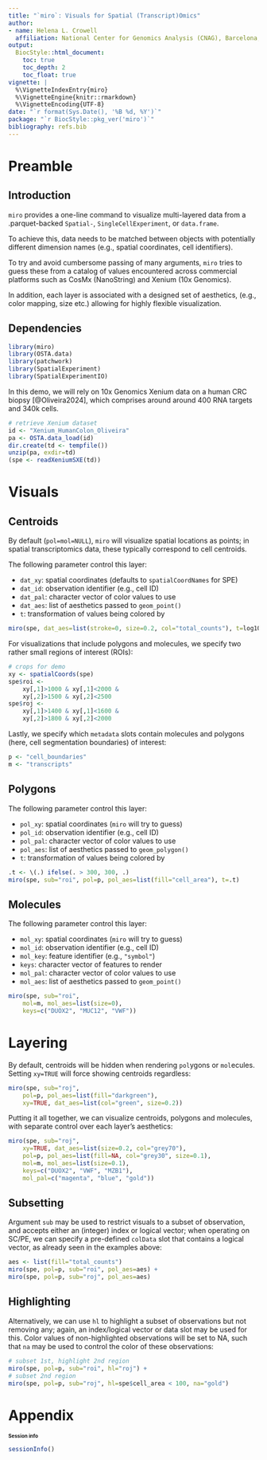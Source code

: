 ```yaml
---
title: "`miro`: Visuals for Spatial (Transcript)Omics"
author:
- name: Helena L. Crowell
  affiliation: National Center for Genomics Analysis (CNAG), Barcelona, Spain
output:
  BiocStyle::html_document:
    toc: true
    toc_depth: 2
    toc_float: true
vignette: |
  %\VignetteIndexEntry{miro}
  %\VignetteEngine{knitr::rmarkdown}
  %\VignetteEncoding{UTF-8}
date: "`r format(Sys.Date(), '%B %d, %Y')`"
package: "`r BiocStyle::pkg_ver('miro')`"
bibliography: refs.bib
---
```


# Preamble

## Introduction

`miro` provides a one-line command to visualize multi-layered data from
a .parquet-backed `Spatial-`, `SingleCellExperiment`, or `data.frame`.

To achieve this, data needs to be matched between objects with potentially 
different dimension names (e.g., spatial coordinates, cell identifiers). 

To try and avoid cumbersome passing of many arguments, `miro` tries to guess 
these from a catalog of values encountered across commercial platforms such 
as CosMx (NanoString) and Xenium (10x Genomics).

In addition, each layer is associated with a designed set of aesthetics, 
(e.g., color mapping, size etc.) allowing for highly flexible visualization.

## Dependencies

```r
library(miro)
library(OSTA.data)
library(patchwork)
library(SpatialExperiment)
library(SpatialExperimentIO)
```

In this demo, we will rely on 10x Genomics Xenium data on a human CRC biopsy 
[@Oliveira2024], which comprises around around 400 RNA targets and 340k cells.

```r
# retrieve Xenium dataset
id <- "Xenium_HumanColon_Oliveira"
pa <- OSTA.data_load(id)
dir.create(td <- tempfile())
unzip(pa, exdir=td)
(spe <- readXeniumSXE(td))
```

# Visuals

## Centroids

By default (`pol=mol=NULL`), `miro` will visualize spatial locations as points;
in spatial transcriptomics data, these typically correspond to cell centroids.

The following parameter control this layer:

- `dat_xy`: spatial coordinates (defaults to `spatialCoordNames` for SPE)
- `dat_id`: observation identifier (e.g., cell ID)
- `dat_pal`: character vector of color values to use
- `dat_aes`: list of aesthetics passed to `geom_point()`
- `t`: transformation of values being colored by

```r
miro(spe, dat_aes=list(stroke=0, size=0.2, col="total_counts"), t=log10)
```

For visualizations that include polygons and molecules, 
we specify two rather small regions of interest (ROIs):

```r
# crops for demo
xy <- spatialCoords(spe)
spe$roi <- 
    xy[,1]>1000 & xy[,1]<2000 & 
    xy[,2]>1500 & xy[,2]<2500 
spe$roj <- 
    xy[,1]>1400 & xy[,1]<1600 & 
    xy[,2]>1800 & xy[,2]<2000 
```

Lastly, we specify which `metadata` slots contain molecules
and polygons (here, cell segmentation boundaries) of interest:

```r
p <- "cell_boundaries"
m <- "transcripts"
```

## Polygons

The following parameter control this layer:

- `pol_xy`: spatial coordinates (`miro` will try to guess)
- `pol_id`: observation identifier (e.g., cell ID)
- `pol_pal`: character vector of color values to use
- `pol_aes`: list of aesthetics passed to `geom_polygon()`
- `t`: transformation of values being colored by

```r
.t <- \(.) ifelse(. > 300, 300, .) 
miro(spe, sub="roi", pol=p, pol_aes=list(fill="cell_area"), t=.t)
```

## Molecules

The following parameter control this layer:

- `mol_xy`: spatial coordinates (`miro` will try to guess)
- `mol_id`: observation identifier (e.g., cell ID)
- `mol_key`: feature identifier (e.g., `"symbol"`)
- `keys`: character vector of features to render
- `mol_pal`: character vector of color values to use
- `mol_aes`: list of aesthetics passed to `geom_point()`

```r
miro(spe, sub="roi", 
    mol=m, mol_aes=list(size=0),
    keys=c("DUOX2", "MUC12", "VWF"))
```

# Layering

By default, centroids will be hidden when rendering `pol`ygons or `mol`ecules.
Setting `xy=TRUE` will force showing centroids regardless: 

```r
miro(spe, sub="roj",
    pol=p, pol_aes=list(fill="darkgreen"),
    xy=TRUE, dat_aes=list(col="green", size=0.2))
```

Putting it all together, we can visualize centroids, polygons and molecules,
with separate control over each layer's aesthetics:

```r
miro(spe, sub="roj",
    xy=TRUE, dat_aes=list(size=0.2, col="grey70"),
    pol=p, pol_aes=list(fill=NA, col="grey30", size=0.1),
    mol=m, mol_aes=list(size=0.1), 
    keys=c("DUOX2", "VWF", "MZB1"),
    mol_pal=c("magenta", "blue", "gold"))
```

## Subsetting

Argument `sub` may be used to restrict visuals to a subset of observation, and
accepts either an (integer) index or logical vector; when operating on SC/PE,
we can specify a pre-defined `colData` slot that contains a logical vector,
as already seen in the examples above:

```r
aes <- list(fill="total_counts")
miro(spe, pol=p, sub="roi", pol_aes=aes) +
miro(spe, pol=p, sub="roj", pol_aes=aes) 
```

## Highlighting

Alternatively, we can use `hl` to highlight a subset of observations but not 
removing any; again, an index/logical vector or data slot may be used for this.
Color values of non-highlighted observations will be set to NA, such that `na`
may be used to control the color of these observations:

```r
# subset 1st, highlight 2nd region
miro(spe, pol=p, sub="roi", hl="roj") +
# subset 2nd region
miro(spe, pol=p, sub="roj", hl=spe$cell_area < 100, na="gold")
```

# Appendix

## Session info {- .smaller}

<style type="text/css">
.smaller {
  font-size: 10px
}
</style>

```r
sessionInfo()
```
